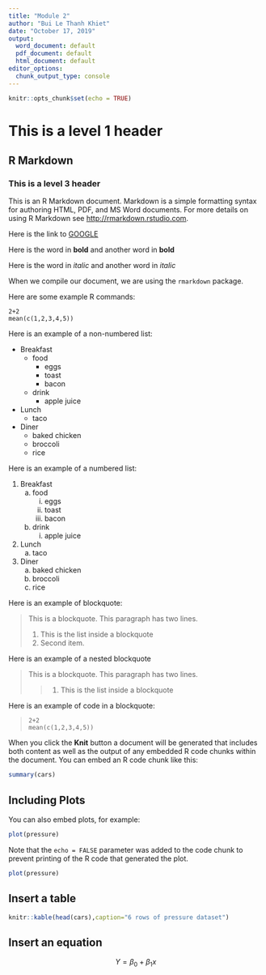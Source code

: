 ```yaml
---
title: "Module 2"
author: "Bui Le Thanh Khiet"
date: "October 17, 2019"
output:
  word_document: default
  pdf_document: default
  html_document: default
editor_options: 
  chunk_output_type: console
---
```


```r
knitr::opts_chunk$set(echo = TRUE)
```

# This is a level 1 header

## R Markdown

### This is a level 3 header

This is an R Markdown document. Markdown is a simple formatting syntax for authoring HTML, PDF, and MS Word documents. For more details on using R Markdown see <http://rmarkdown.rstudio.com>.

Here is the link to [GOOGLE](http://google.com)

Here is the word in **bold** and another word in __bold__

Here is the word in *italic* and another word in _italic_

When we compile our document, we are using the `rmarkdown` package.

Here are some example R commands:

```
2+2
mean(c(1,2,3,4,5))
```

Here is an example of a non-numbered list:

* Breakfast
    - food
        + eggs
        + toast
        + bacon
    - drink
        + apple juice
* Lunch
    - taco
* Diner
    - baked chicken
    - broccoli
    - rice

Here is an example of a numbered list:

1. Breakfast
    a. food
        i. eggs
        ii. toast
        iii. bacon
    b. drink
        i. apple juice
2. Lunch
    a. taco
3. Diner
    a. baked chicken
    b. broccoli
    c. rice

Here is an example of blockquote:

> This is a blockquote. This
> paragraph has two lines.
>
> 1. This is the list inside a blockquote
> 2. Second item.

Here is an example of a nested blockquote

> This is a blockquote. This
> paragraph has two lines.
>
> > 1. This is the list inside a blockquote

Here is an example of code in a blockquote:

>     2+2
>     mean(c(1,2,3,4,5))

When you click the **Knit** button a document will be generated that includes both content as well as the output of any embedded R code chunks within the document. You can embed an R code chunk like this:

```r
summary(cars)
```

## Including Plots

You can also embed plots, for example:

```r
plot(pressure)
```

Note that the `echo = FALSE` parameter was added to the code chunk to prevent printing of the R code that generated the plot.

```r
plot(pressure)
```

## Insert a table

```r
knitr::kable(head(cars),caption="6 rows of pressure dataset")
```

## Insert an equation

$$ Y = \beta_0 + \beta_1x$$
